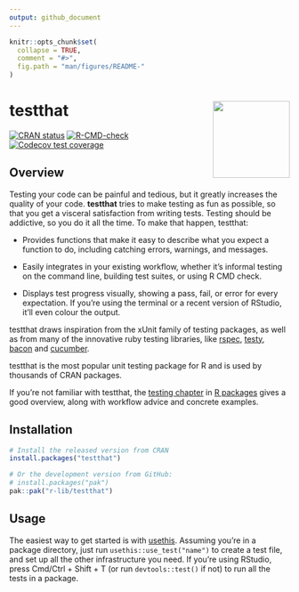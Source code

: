 ```yaml
---
output: github_document
---
```


<!-- README.md is generated from README.Rmd. Please edit that file -->

```r
knitr::opts_chunk$set(
  collapse = TRUE,
  comment = "#>",
  fig.path = "man/figures/README-"
)
```

# testthat <a href="https://testthat.r-lib.org"><img src="man/figures/logo.png" align="right" height="138" alt="" /></a>

<!-- badges: start -->
[![CRAN status](https://www.r-pkg.org/badges/version/testthat)](https://cran.r-project.org/package=testthat)
[![R-CMD-check](https://github.com/r-lib/testthat/actions/workflows/R-CMD-check.yaml/badge.svg)](https://github.com/r-lib/testthat/actions/workflows/R-CMD-check.yaml)
[![Codecov test coverage](https://codecov.io/gh/r-lib/testthat/graph/badge.svg)](https://app.codecov.io/gh/r-lib/testthat)
<!-- badges: end -->

## Overview

Testing your code can be painful and tedious, but it greatly increases the quality of your code. __testthat__ tries to make testing as fun as possible, so that you get a visceral satisfaction from writing tests. Testing should be addictive, so you do it all the time. To make that happen, testthat:

* Provides functions that make it easy to describe what you expect a
  function to do, including catching errors, warnings, and messages.

* Easily integrates in your existing workflow, whether it's informal testing
  on the command line, building test suites, or using R CMD check.

* Displays test progress visually, showing a pass, fail, or error for every
  expectation. If you're using the terminal or a recent version of RStudio,
  it'll even colour the output.

testthat draws inspiration from the xUnit family of testing packages, as well as from many of the innovative ruby testing libraries, like [rspec](https://rspec.info/), [testy](https://github.com/ahoward/testy), [bacon](https://github.com/leahneukirchen/bacon) and [cucumber](https://cucumber.io).

testthat is the most popular unit testing package for R and is used by thousands of CRAN packages.

If you're not familiar with testthat, the [testing chapter](https://r-pkgs.org/testing-basics.html) in [R packages](https://r-pkgs.org) gives a good overview, along with workflow advice and concrete examples.

## Installation

```r
# Install the released version from CRAN
install.packages("testthat")

# Or the development version from GitHub:
# install.packages("pak")
pak::pak("r-lib/testthat")
```

## Usage

The easiest way to get started is with [usethis](https://github.com/r-lib/usethis). Assuming you're in a package directory, just run `usethis::use_test("name")` to create a test file, and set up all the other infrastructure you need. If you're using RStudio, press Cmd/Ctrl + Shift + T (or run `devtools::test()` if not) to run all the tests in a package.
